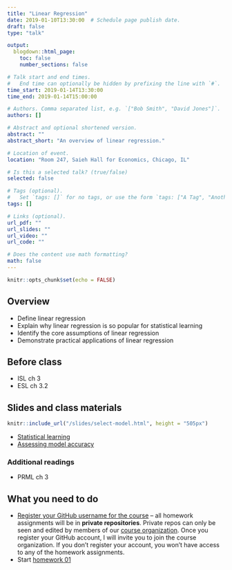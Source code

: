 ```yaml
---
title: "Linear Regression"
date: 2019-01-10T13:30:00  # Schedule page publish date.
draft: false
type: "talk"

output:
  blogdown::html_page:
    toc: false
    number_sections: false

# Talk start and end times.
#   End time can optionally be hidden by prefixing the line with `#`.
time_start: 2019-01-14T13:30:00
time_end: 2019-01-14T15:00:00

# Authors. Comma separated list, e.g. `["Bob Smith", "David Jones"]`.
authors: []

# Abstract and optional shortened version.
abstract: ""
abstract_short: "An overview of linear regression."

# Location of event.
location: "Room 247, Saieh Hall for Economics, Chicago, IL"

# Is this a selected talk? (true/false)
selected: false

# Tags (optional).
#   Set `tags: []` for no tags, or use the form `tags: ["A Tag", "Another Tag"]` for one or more tags.
tags: []

# Links (optional).
url_pdf: ""
url_slides: ""
url_video: ""
url_code: ""

# Does the content use math formatting?
math: false
---
```


```r
knitr::opts_chunk$set(echo = FALSE)
```

## Overview

* Define linear regression
* Explain why linear regression is so popular for statistical learning
* Identify the core assumptions of linear regression
* Demonstrate practical applications of linear regression

## Before class

* ISL ch 3
* ESL ch 3.2


## Slides and class materials

```r
knitr::include_url("/slides/select-model.html", height = "505px")
```

* [Statistical learning](/notes/stat-learning)
* [Assessing model accuracy](/notes/model-accuracy)

### Additional readings

* PRML ch 3

## What you need to do

* [Register your GitHub username for the course](https://goo.gl/forms/vqwIztpqLb5Dhs3e2) -- all homework assignments will be in **private repositories**. Private repos can only be seen and edited by members of our [course organization](https://github.com/css-model). Once you register your GitHub account, I will invite you to join the course organization. If you don't register your account, you won't have access to any of the homework assignments.
* Start [homework 01](/homework/theory-model-selection/)
